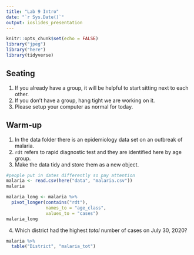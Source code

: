 ```yaml
---
title: "Lab 9 Intro"
date: "`r Sys.Date()`"
output: ioslides_presentation
---
```


```r
knitr::opts_chunk$set(echo = FALSE)
library("jpeg")
library("here")
library(tidyverse)
```

## Seating
1. If you already have a group, it will be helpful to start sitting next to each other.
2. If you don't have a group, hang tight we are working on it.
3. Please setup your computer as normal for today.

## Warm-up
1. In the data folder there is an epidemiology data set on an outbreak of malaria.
2. `rdt` refers to rapid diagnostic test and they are identified here by age group.
3. Make the data tidy and store them as a new object.
```r
#people put in dates differently so pay attention
malaria <- read.csv(here("data", "malaria.csv")) 
malaria
```
```r
malaria_long <- malaria %>% 
  pivot_longer(contains("rdt"),
               names_to = "age_class",
               values_to = "cases") 
malaria_long
```

4. Which district had the highest *total* number of cases on July 30, 2020?
```r
malaria %>% 
  table("District", "malaria_tot")
```

